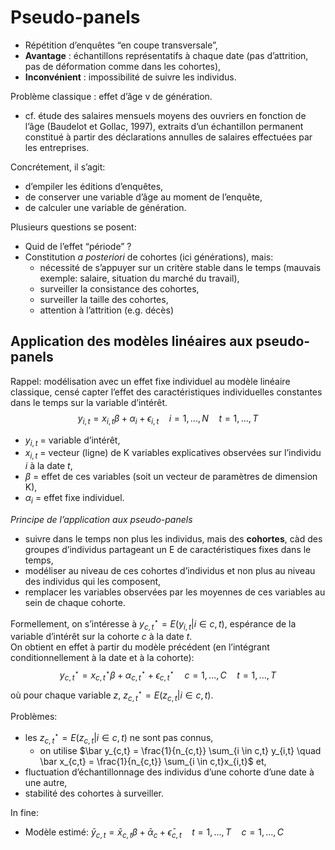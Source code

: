 # Pseudo-panels {#pseudo-panel}

* Répétition d'enquêtes "en coupe transversale",
* **Avantage** : échantillons représentatifs à chaque date (pas d'attrition, pas de déformation comme dans les cohortes),
* **Inconvénient** : impossibilité de suivre les individus.

Problème classique : effet d'âge v de génération.

- cf. étude des salaires mensuels moyens des ouvriers en fonction de l'âge (Baudelot et Gollac, 1997), extraits d'un échantillon permanent constitué à partir des déclarations annulles de salaires effectuées par les entreprises.

Concrétement, il s'agit:

* d'empiler les éditions d'enquêtes,
* de conserver une variable d'âge au moment de l'enquête,
* de calculer une variable de génération.

Plusieurs questions se posent:

* Quid de l'effet "période" ?
* Constitution *a posteriori* de cohortes (ici générations), mais:
  * nécessité de s'appuyer sur un critère stable dans le temps (mauvais exemple: salaire, situation du marché du travail),
  * surveiller la consistance des cohortes,
  * surveiller la taille des cohortes,
  * attention à l'attrition (e.g. décès)
  
## Application des modèles linéaires aux pseudo-panels

Rappel: modélisation avec un effet fixe individuel au modèle linéaire classique, censé capter l'effet des caractéristiques individuelles constantes dans le temps sur la variable d'intérêt.
$$y_{i,t}=x_{i,t}\beta + \alpha_i + \epsilon_{i,t} \quad i = 1,...,N \quad t=1,...,T$$

- $y_{i,t}$ = variable d'intérêt,
- $x_{i,t}$ = vecteur (ligne) de K variables explicatives observées sur l'individu $i$ à la date $t$,
- $\beta$ = effet de ces variables (soit un vecteur de paramètres de dimension K),
- $\alpha_i$ = effet fixe individuel.

*Principe de l'application aux pseudo-panels*

* suivre dans le temps non plus les individus, mais des **cohortes**, càd des groupes d'individus partageant un E de caractéristiques fixes dans le temps,
* modéliser au niveau de ces cohortes d'individus et non plus au niveau des individus qui les composent,
* remplacer les variables observées par les moyennes de ces variables au sein de chaque cohorte.

Formellement, on s'intéresse à $y^\star_{c,t}=E(y_{i,t} | i \in c,t)$, espérance de la variable d'intérêt sur la cohorte $c$ à la date $t$.\
On obtient en effet à partir du modèle précédent (en l'intégrant conditionnellement à la date et à la cohorte):
$$y^\star_{c,t}=x^\star_{c,t}\beta + \alpha_{c,t}^\star + \epsilon_{c,t}^\star \quad c=1,...,C \quad t=1,...,T$$
où pour chaque variable $z$, $z_{c,t}^\star = E(z_{c,t}|i \in c,t)$.

Problèmes:

* les $z_{c,t}^\star = E(z_{c,t}|i \in c,t)$ ne sont pas connus,
  * on utilise $\bar y_{c,t} = \frac{1}{n_{c,t}} \sum_{i \in c,t} y_{i,t} \quad \bar x_{c,t} = \frac{1}{n_{c,t}} \sum_{i \in c,t}x_{i,t}$ et,
* fluctuation d'échantillonnage des individus d'une cohorte d'une date à une autre,
* stabilité des cohortes à surveiller.

In fine:

* Modèle estimé: $\bar y_{c,t}=\bar x_{c,t}\beta + \bar \alpha_c + \bar \epsilon_{c,t} \quad t=1,...,T \quad c=1,...,C$